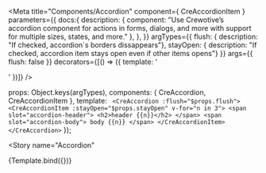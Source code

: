 

<Meta title="Components/Accordion" component={ CreAccordionItem }
  parameters={{
    docs:{
      description: {
        component: "Use Crewotive’s accordion component for actions in forms, dialogs, and more with support for multiple sizes, states, and more."
      },
    },
  }}
  argTypes={{
    flush: {
      description: "If checked, accordion`s borders dissappears"},
    stayOpen: {
      description: "If checked, accordion item stays open even if other items opens"}
  }}
  args={{
    flush: false
  }}
  decorators={[() => ({ template: '<div class="mt-2"><story/></div>' })]}
  />

  props: Object.keys(argTypes),
  components: { CreAccordion, CreAccordionItem },
  template: `
    <CreAccordion :flush="$props.flush">
      <CreAccordionItem :stayOpen="$props.stayOpen" v-for="n in 3">
        <span slot="accordion-header">
          <h2>header {{n}}</h2>
        </span>
        <span slot="accordion-body">
          body {{n}}
        </span>
      </CreAccordionItem>
    </CreAccordion>`
});

<div className="d-none">

<Story
    name="Accordion"
>
{Template.bind({})}
</Story>

</div>


<Title/>
<SubTitle/>
<Description/>
<Primary/>
<ArgsTable story="Accordion" />

### SASS
#### Variables
```SCSS
$accordion-padding-y:                     1rem;
$accordion-padding-x:                     1.25rem;
$accordion-color:                         $body-color;
$accordion-bg:                            $body-bg;
$accordion-border-width:                  $border-width;
$accordion-border-color:                  rgba($black, .125);
$accordion-border-radius:                 $border-radius;
$accordion-inner-border-radius:           subtract($accordion-border-radius, $accordion-border-width);

$accordion-body-padding-y:                $accordion-padding-y;
$accordion-body-padding-x:                $accordion-padding-x;

$accordion-button-padding-y:              $accordion-padding-y;
$accordion-button-padding-x:              $accordion-padding-x;
$accordion-button-color:                  $accordion-color;
$accordion-button-bg:                     $accordion-bg;
$accordion-transition:                    $btn-transition, border-radius .15s ease;
$accordion-button-active-bg:              tint-color($component-active-bg, 90%);
$accordion-button-active-color:           shade-color($primary, 10%);

$accordion-button-focus-border-color:     $input-focus-border-color;
$accordion-button-focus-box-shadow:       $btn-focus-box-shadow;

$accordion-icon-width:                    1.25rem;
$accordion-icon-color:                    $accordion-color;
$accordion-icon-active-color:             $accordion-button-active-color;
$accordion-icon-transition:               transform .2s ease-in-out;
$accordion-icon-transform:                rotate(-180deg);

$accordion-button-icon:         url("data:image/svg+xml,<svg xmlns='http://www.w3.org/2000/svg' viewBox='0 0 16 16' fill='#{$accordion-icon-color}'><path fill-rule='evenodd' d='M1.646 4.646a.5.5 0 0 1 .708 0L8 10.293l5.646-5.647a.5.5 0 0 1 .708.708l-6 6a.5.5 0 0 1-.708 0l-6-6a.5.5 0 0 1 0-.708z'/></svg>");
$accordion-button-active-icon:  url("data:image/svg+xml,<svg xmlns='http://www.w3.org/2000/svg' viewBox='0 0 16 16' fill='#{$accordion-icon-active-color}'><path fill-rule='evenodd' d='M1.646 4.646a.5.5 0 0 1 .708 0L8 10.293l5.646-5.647a.5.5 0 0 1 .708.708l-6 6a.5.5 0 0 1-.708 0l-6-6a.5.5 0 0 1 0-.708z'/></svg>");
```

<Stories/>